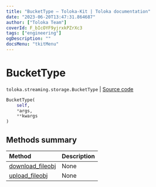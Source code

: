 ```yaml
---
title: "BucketType — Toloka-Kit | Toloka documentation"
date: "2023-06-20T13:47:31.864687"
author: ["Toloka Team"]
coverId: F_bIcOYF9yjrxkPZrXc3
tags: ["engineering"]
ogDescription: ""
docsMenu: "tkitMenu"
---
```


# BucketType

`toloka.streaming.storage.BucketType` | [Source code](https://github.com/Toloka/toloka-kit/blob/v1.2.0/src/streaming/storage.py#L148)

```python
BucketType(
    self,
    *args,
    **kwargs
)
```

## Methods summary

| Method | Description |
| :------| :-----------|
[download_fileobj](/docs/toloka-kit/reference/toloka.streaming.storage.BucketType.download_fileobj)| None
[upload_fileobj](/docs/toloka-kit/reference/toloka.streaming.storage.BucketType.upload_fileobj)| None